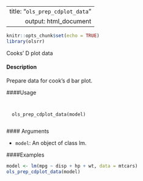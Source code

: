 
---
  title: "``ols_prep_cdplot_data``"
output: html_document
---
  
  ```r
knitr::opts_chunk$set(echo = TRUE)
library(olsrr)
```
 Cooks’ D plot data

#### Description 

Prepare data for cook’s d bar plot.

####Usage 
<pre><code>
  
  ols_prep_cdplot_data(model)

</code></pre>
  #### Arguments 
  
*  ``model``: An object of class lm.

####Examples 
```r

model <- lm(mpg ~ disp + hp + wt, data = mtcars)
ols_prep_cdplot_data(model)
```

